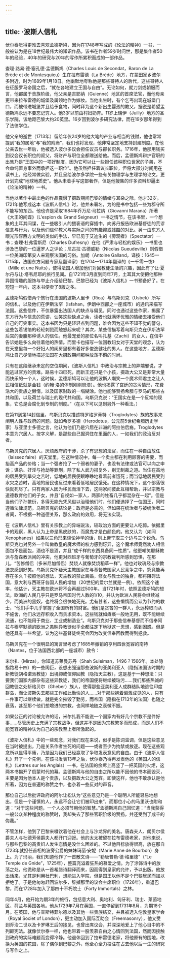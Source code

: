 ```yaml
---
---
---
```

title: ·波斯人信札
---




伏尔泰觉得更难去喜欢孟德斯鸠，因为在1748年写成的《论法的精神》一书，一般被认为是在18世纪最伟大的知识作品。该书在作者59岁时问世，那是集作者50年的经验，40年的研究与20年的写作所累积而成的一部作品。

查理·路易·德·塞孔德·孟德斯鸠（Charles Louis de Secondat，Baron de La Brède et de Montesquieu）生在拉布雷德（La Brède）地方，在蒙田家乡波尔多附近，时为1689年1月18日。他幽默地夸称他是那些哥特人的后代，这些哥特人在征服罗马帝国之后，“就在各地建立王国与自由”。无论如何，就刀剑或朝服而言，他都属于贵族阶级，他父亲是吉耶纳（Guienne）地区的首席法官，而他母亲更带来拉布雷德的城堡及属领地作为嫁妆。当他出生时，有个乞丐出现在城堡门口，而被带进城堡并且给予食物，同时拜为这个新出生婴孩的教父，据说是希望孟德斯鸠永远不要忘记穷人。他3岁以前由村妇奶育。11岁上瑞伊（Juilly）地方的圣乐学院，该地距巴黎大约20英里。16岁回到波尔多研究法律，而在19岁那年得到了法律学位。

他父亲的逝世（1713年）留给年仅24岁的他大笔的产业与相当的钱财，他也常常提到“我的属地”与“我的附庸”，我们也将发现，他非常坚定地支持封建制度。在他父亲去世一年后，他被选入波尔多议会担任议员与郡长职务。1716年，他那用钱买到议会议长职位的叔父，将财产与职位全都赠送给他。而后，孟德斯鸠辩护官职的出售乃是“王国中的一项好制度，因为它可以让一些担任该种职位世家的子弟，不会单纯置身事外而承担这一职位”。他虽然担任着议长职位，但将大部分时间用在读书上。他经常做实验，并且呈给波尔多学院一些有关物理学与生理学的论文，更计划完成“地球地质史”。他从未着手写这部著作，但是他搜集的许多资料却逼出《论法的精神》一书。

当他以著作中最出色的作品震慑了摄政期间巴黎的情绪与耳朵之际，他才32岁。1721年他写成这本《波斯人信札》时，他并未署名，为的是书中包括一些为郡守所不能写的东西。他也许是采取1684年乔万尼·马拉纳（Giovanni Marana）所著《大王的间谍》（L'espion du Grand Seigneur）一书之情节，在该书里，一个想象的土耳其间谍，在一些吸引人的猥亵语的穿插中，向苏丹报告欧洲基督徒的荒谬信念与行为，以及他们信仰教义与实际之间的有趣抑或残酷的对比。另一由东方人眼光形容西方文明的类似的手法，早已见于艾迪生的《旁观者》（Spectator）一书；查理·杜弗雷斯尼（Charles Dufresny）在他《严肃与轻松的娱乐》一书里也涉及巴黎的一位暹罗人之评论；尼古拉·古德威勒（Nicolas Gueudeville）则假借一位美洲印第安人来观察法国的习俗。加朗（Antoine Galland，译按：1645—1715年，法国东方问题专家及翻译家）在1704—1714年翻译的《一千零一夜》（Mille et une Nuits），使得法国人增加他们对回教徒生活的兴趣，因此有了让·夏尔丹与让·塔韦尼耶的旅行见闻。自1721年3月直到同年7月，土耳其大使把他那种异国情趣的服饰与举止介绍给巴黎。巴黎已经为《波斯人信札》一书预备好了。在短短一年内，这本书便卖了8版之多。

孟德斯鸠假借两个旅行在法国的波斯人里卡（Rica）与乌斯贝克（Usbek）所写的信札，以及他们在伊斯法罕（Isfahan，伊朗中西部之一座城市）的通讯来描写法国。这些信件，不仅暴露出法国人的缺点与偏见，同时也通过这些作家，揭露了东方行为与信念的荒谬，讪笑这些缺点之余，读者也就满怀优雅的情绪去接受他们自己的可笑事实。这本书因为只是轻轻点到问题，谁会因为这些不知不觉的警句，这些包着锡箔的轻轻刺戮而触怒起来呢？其次，某些信描写着乌斯贝克在伊斯法罕后宫的妻媵那种诱人的信任。他最宠爱的那位名叫扎基（Zachi）的女人，在信中告诉她是多么向往着他的热情。而里卡也描写一位回教妇女对于天堂的观念，认为在天堂里每一个好妇人的闺房里都有着好多俊逸健壮的男人。在这些地方，孟德斯鸠让自己尽情地描述法国在大摄政期间那种放荡不羁的时尚。

只有在这段继承未定的空位期间，《波斯人信札》中政治与宗教上的异端邪说，才能逃过官方的责难。路易十四已死，而新王还只是个小孩，摄政大公又是非常大量而快乐的一个人，这时候，孟德斯鸠可以让他的波斯人嘲笑一个魔术师君主之让人民相信纸就是金钱（约翰·洛的体制刚刚崩溃）。他也揭露了宫廷的贪污情形，花费浩大的贵族之懒惰，以及国家财政的一塌糊涂。他也能够赞扬希腊与罗马的那些古共和国，以及荷兰与瑞士的现代共和国。乌斯贝克说：“王国实在是一个反常的现象，它总是会腐化到专制的制度。”（在以下可以见到另外一种看法。）

在第11到第14封信里，乌斯贝克以描述特罗格罗蒂特（Troglodytes）族的故事来阐明人性与政府的问题。就如希罗多德（Herodotus，公元前5世纪希腊历史学家）与亚里士多德之言，他认为他们乃是穴居在非洲的阿拉伯后裔。Troglodytes 本意为穴居人。按字义解，是那些自己掘洞住在里面的人，一如我们的政治反对者。

乌斯贝克的穴居人，厌烦政府的干涉，杀了有思想的法官，而住在一种自由放任（laissez faire）的天堂里。在这种情况中，每一个卖主都在利用顾客的需要，而抬高产品的价格；当一个强者抢了一个弱者的妻子，也没有法律或法官可以向之申诉；谋杀、奸淫与抢劫等罪刑，除了私人武力报复外，别无制裁之道。当住在高地的居民受到旱灾之苦时，低地的居民便眼睁睁地看着前者饿死；而当低地居民受到水灾之苦时，高地的居民也反过来看着低地居民饿死。在这种情况下，这个部落很快就死尽了。只有两家人因为移民而活下去，这两家间彼此互相帮助，并以宗教与道德教育他们的子女，并且“自视如一家人，两家的牲畜几乎都混杂在一起”。但是当他们子孙繁衍，多得无能光凭风俗以治理他们时，他们便选择了一位国王，同时遵循法律规范。乌斯贝克的结论是：政府是必需的，但如果在统治者与被统治者二者间，不根据一种道德关系，那么政府的效用，将无法实现。

在《波斯人信札》里有关宗教上的异端说法，较政治方面的更要让人吃惊。依据里卡的观察，黑人认为上帝是黑皮肤的，而魔鬼才是白颜色的。他又认为（如同Xenophanes）如果以三角形来谈论神学的话，则上帝宁取三个边与三个锐角。乌斯贝克也对另外一个叫做教皇的魔术师的权力感到讶异，这个魔术师竟然劝人相信面包不是面包，酒也不是酒，并且“成千样的东西具备同一性质”。他更嘲笑耶稣教派与詹森教派间的冲突，他更对西班牙与葡萄牙的宗教裁判所感到恐惧，在那儿，“苦修僧侣（多米尼加僧侣）焚烧人就像焚烧稻草一样”。他也对玫瑰经与宗教法衣感到好笑。乌斯贝克怀疑天主教国家在与基督教国家人民竞争之中，究竟能再存在多久？按照他的想法，天主教的禁止离婚，修女与教士的独身，都将阻碍法国，意大利与西班牙各国人民的增加（20世纪的爱尔兰就是一例）。依照这个速率，他估计，天主教在欧洲将不会再超过500年。当1721年时，依照孟德斯鸠的想法，欧洲的人民几乎只是罗马帝国时代人数的1/10，并认为欧洲人民将会继续减少，而美洲的黑奴，也终将会很快地死光。尤有甚者，这些懒惰而公认为节约的教士，“他们手中几乎掌握了全国所有的财富。他们是贪吝的一群人，永远榨取而从不施舍，他们永远存积收入而贪求资本。这些钱就如瘫痪一般地无用，既不能继续流通，也不能用于商业、工业或制造业”。乌斯贝克对于那些信奉基督而不信奉阿拉与穆罕默德的欧洲之愚昧异教徒似乎全都注定下地狱这一思想，感到困惑。但是他还具有一些希望，认为这些基督徒终究会因为改变信奉回教而得到拯救。

乌斯贝克在一个很明显的寓言里考虑了1685年撤销的亨利四世宽容的南特（Nantes，位于法国西北部的一座城市）赦令：

米尔扎（Mirza），你知道苏莱曼苏丹（Shah Suleiman，1496？1566年。本处隐指路易十四）的一些阁臣，设想出强迫那些波斯的亚美利亚人（隐指法国该时期的新教徒胡格诺派教徒）出境抑或信仰回教（隐指天主教），这是基于一种想法：只要我们国家内部杂有这些异教徒，我们的帝国便将继续被玷污……我们那些热诚的回教徒之处斩格贝尔（Gheber）族人，使得那些亚美利亚人成群结队地逃往印度群岛，而让波斯失去那些工作如此勤快的人……对于那些抱着偏激成见的人，只有一件事可以继续做，就是完全摧毁了勤劳，而帝国（隐指在1713年的法国）也随之衰落，甚至那个他们想增进的宗教，也同样地随之衰微不振。

如果公正的讨论被允许的话，米尔扎我不能说一个国家内有好几个宗教不是件好事……尽管历史上充满了宗教战争，但这并不是因为宗教繁多而形成，而是人们不能宽容的精神认为自己的宗教至上者所激起的。



《波斯人信札》中的一些观念，对我们现在来说，似乎是陈词滥调，但是这些意见在当时被提出，乃是关系作者生死的问题——或者至少为拘禁或放逐。现在这些观念所以显得平庸，乃是因为我们已经赢取了争取发表意见的自由。由于《波斯人信札》开了一个先例，在该书发表13年之后，伏尔泰乃得再发表他的《英国人的信札》（Lettres sur les Anglais）一书，在法国的余烬上高竖了一把英国的火炬，这两本书揭开了启蒙时代的幕。孟德斯鸠与他的自由之所以能不因他的书本而毁灭，主要是因为他本人是个贵族，以及摄政大公之宽容。即使这样，他也不敢承认是他所著，因为在普遍的称赞之中，也杂着一些反对的声音。

那位自己以后批评政府的阿尔让松认为“这些意见乃是一个聪明人所能轻易地想出，但是一个谨慎的人，永远不会让它们被印出来”。而那位小心的马里沃也附和道：“对于这些问题，一个人必须节用他的智慧。”孟德斯鸠自己回忆道：“当我获得一般公众某种程度的称赞时，我却失去了那些官职阶级的赞扬，并还受到了成千的侮蔑。”

不管怎样，他到了巴黎来啜饮着他在社会上与沙龙界的美名。唐森夫人、朗贝尔侯爵夫人与杜德芳侯爵夫人都开门迎迓。他的太太被留在拉布雷德老家，对他来说，与那些巴黎的高贵妇人发生恋情是没什么困难的。不过他目标放得很高，放在那自1723年就担任首相的波旁公爵的妹妹玛丽·安妮（Marie Anne de Bourbon）身上。为了玛丽，我们知道他作了一首散文诗——“勒唐普勒·德·格里德”（“Le Temple de Gnide”，1725年），整篇充溢着狂热的慕爱之情。为了涂饰诗中的放荡之处，他诡称是从一首希腊诗翻译而来，因而得到皇家的允许，予以出版。他放出话来，尤其是利用杜巴利，想能进入学院，但是国王以他不是个巴黎居民而加以拒绝了。于是他匆匆赶回波尔多，辞掉那里的议会主席职位（1726年），重返巴黎，而在1728年加入了那四十不朽院士（Forty Immortals）之林。

同年4月，他开始为期3年的旅行，包括意大利、奥地利、匈牙利、瑞士、莱茵地区、荷兰与英国各地。他从1729年7月在英国，一直停留到1731年8月，为期18个月。在英国，他与查斯特菲尔德以及其他一些贵族结交，并且被选入伦敦皇家学会（Royal Societ of London），更主动加入国际互助会（Freemasonry），他又受到乔治二世以及卡罗琳王后的接见，也曾出席议会，并深深地爱上了他心目中的不列颠宪法。就像伏尔泰一样，他也带着一股羡慕自由之心情回到法国，然而因接触到政府的实际难题而变得冷静。他退休回到了拉布雷德老家，将他原有的围地，改换为英国的花园，除了偶尔到巴黎之外，他全心全力投注在占去他以后一生的研究与写作之上。